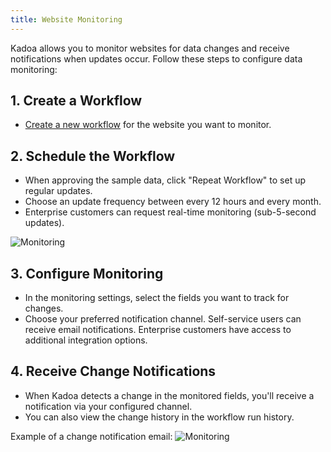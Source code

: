 ```yaml
---
title: Website Monitoring
---
```


Kadoa allows you to monitor websites for data changes and receive notifications when updates occur. Follow these steps to configure data monitoring:

## 1. Create a Workflow

- [Create a new workflow](https://kadoa.com/add) for the website you want to monitor.

## 2. Schedule the Workflow

- When approving the sample data, click "Repeat Workflow" to set up regular updates.
- Choose an update frequency between every 12 hours and every month.
- Enterprise customers can request real-time monitoring (sub-5-second updates).

![Monitoring](/images/kadoa-monitoring.png)

## 3. Configure Monitoring

- In the monitoring settings, select the fields you want to track for changes.
- Choose your preferred notification channel. Self-service users can receive email notifications. Enterprise customers have access to additional integration options.

## 4. Receive Change Notifications

- When Kadoa detects a change in the monitored fields, you'll receive a notification via your configured channel.
- You can also view the change history in the workflow run history.

Example of a change notification email:
![Monitoring](/images/monitoring-notification.png)